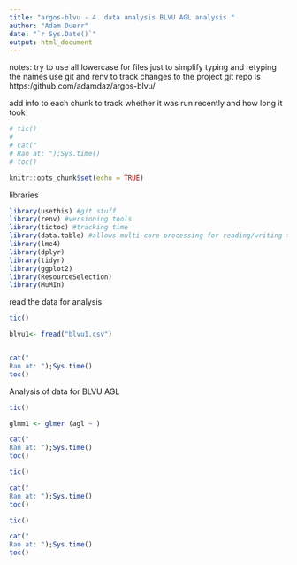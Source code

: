 ```yaml
---
title: "argos-blvu - 4. data analysis BLVU AGL analysis "
author: "Adam Duerr"
date: "`r Sys.Date()`"
output: html_document
---
```


notes: try to use all lowercase for files just to simplify typing and retyping the names
use git and renv to track changes to the project
git repo is https:/github.com/adamdaz/argos-blvu/

add info to each chunk to track whether it was run recently and how long it took
```r
# tic()
# 
# cat("
# Ran at: ");Sys.time()
# toc()
```


```r
knitr::opts_chunk$set(echo = TRUE)
```


libraries
```r
library(usethis) #git stuff
library(renv) #versioning tools
library(tictoc) #tracking time
library(data.table) #allows multi-core processing for reading/writing tables = fast!
library(lme4)
library(dplyr)
library(tidyr)
library(ggplot2)
library(ResourceSelection)
library(MuMIn)
```


read the data for analysis 
```r
tic()

blvu1<- fread("blvu1.csv")


cat("
Ran at: ");Sys.time()
toc()
```


Analysis of data for BLVU AGL

```r
tic()

glmm1 <- glmer (agl ~ )

cat("
Ran at: ");Sys.time()
toc()
```





```r
tic()

cat("
Ran at: ");Sys.time()
toc()
```





```r
tic()

cat("
Ran at: ");Sys.time()
toc()
```




